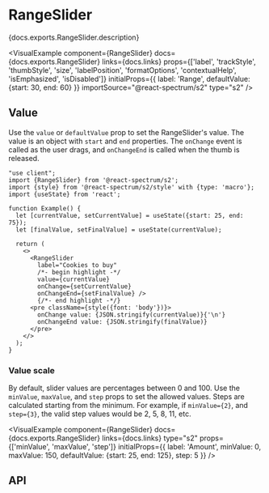 


# RangeSlider

<PageDescription>{docs.exports.RangeSlider.description}</PageDescription>

<VisualExample
  component={RangeSlider}
  docs={docs.exports.RangeSlider}
  links={docs.links}
  props={['label', 'trackStyle', 'thumbStyle', 'size', 'labelPosition', 'formatOptions', 'contextualHelp', 'isEmphasized', 'isDisabled']}
  initialProps={{
    label: 'Range',
    defaultValue: {start: 30, end: 60}
  }}
  importSource="@react-spectrum/s2"
  type="s2" />

## Value

Use the `value` or `defaultValue` prop to set the RangeSlider's value. The value is an object with `start` and `end` properties. The `onChange` event is called as the user drags, and `onChangeEnd` is called when the thumb is released.

```tsx render
"use client";
import {RangeSlider} from '@react-spectrum/s2';
import {style} from '@react-spectrum/s2/style' with {type: 'macro'};
import {useState} from 'react';

function Example() {
  let [currentValue, setCurrentValue] = useState({start: 25, end: 75});
  let [finalValue, setFinalValue] = useState(currentValue);

  return (
    <>
      <RangeSlider
        label="Cookies to buy"
        /*- begin highlight -*/
        value={currentValue}
        onChange={setCurrentValue}
        onChangeEnd={setFinalValue} />
        {/*- end highlight -*/}
      <pre className={style({font: 'body'})}>
        onChange value: {JSON.stringify(currentValue)}{'\n'}
        onChangeEnd value: {JSON.stringify(finalValue)}
      </pre>
    </>
  );
}
```

### Value scale

By default, slider values are percentages between 0 and 100. Use the `minValue`, `maxValue`, and `step` props to set the allowed values. Steps are calculated starting from the minimum. For example, if `minValue={2}`, and `step={3}`, the valid step values would be 2, 5, 8, 11, etc.

<VisualExample
  component={RangeSlider}
  docs={docs.exports.RangeSlider}
  links={docs.links}
  type="s2"
  props={['minValue', 'maxValue', 'step']}
  initialProps={{
    label: 'Amount',
    minValue: 0,
    maxValue: 150,
    defaultValue: {start: 25, end: 125},
    step: 5
  }} />

## API

<PropTable component={docs.exports.RangeSlider} links={docs.links} />
